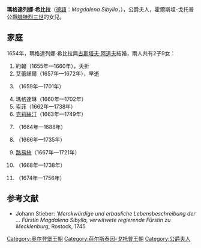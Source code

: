 {{Expand language|1=en|time=2021-01-09T16:33:57+00:00}}
{{No footnotes|time=2021-01-09T16:33:57+00:00}}
{{Infobox noble
| name        = 瑪格達列娜·希比拉
| title       = 梅克倫堡-居斯特羅公爵夫人
| image       = Magdalena Sibylla, 1631-1719, prinsessa av Holstein-Gottorp (Juriaen Ovens) - Nationalmuseum - 15955.tif
| birth_date  = 1631年
| birth_place = [[戈托爾夫城堡|戈托爾夫城堡]]
| death_date  = 1719年
| death_place = [[居斯特羅|居斯特羅]]
| noble family= [[霍爾斯坦-戈托普王朝|霍爾斯坦-戈托普王朝]]
| father      = [[腓特烈三世_(霍爾斯坦-戈托普)|霍爾斯坦-戈托普公爵腓特烈三世]]
| mother      = [[薩克森的瑪麗亞·伊莉莎白|薩克森的瑪麗亞·伊莉莎白]]
}}
'''瑪格達列娜·希比拉'''（[[德語|德語]]：''Magdalena Sibylla''，{{bd|1631年||1719年}}），{{le|梅克倫堡-居斯特羅|Mecklenburg-Güstrow}}公爵夫人，霍爾斯坦-戈托普公爵[[腓特烈三世_(霍爾斯坦-戈托普)|腓特烈三世]]的女兒。

== 家庭 ==
1654年，瑪格達列娜·希比拉與[[古斯塔夫·阿道夫_(梅克倫堡-居斯特羅)|古斯塔夫·阿道夫]]結婚，兩人共有2子9女：
# 約翰（1655年—1660年），夭折
# 艾蕾諾爾（1657年—1672年），早逝
# {{link-fr|梅克倫堡-居斯特羅的瑪麗|Marie de Mecklembourg-Güstrow|瑪麗}}（1659年—1701年）
# 瑪格達琳（1660年—1702年）
# 索菲（1662年—1738年）
# [[梅克倫堡-居斯特羅的克莉絲汀|克莉絲汀]]（1663年—1749年）
# {{le|梅克倫堡-居斯特羅的卡爾|Charles of Mecklenburg-Güstrow|卡爾}}（1664年—1688年）
# {{le|梅克倫堡-居斯特羅的海德薇希|Hedwig of Mecklenburg-Güstrow|海德薇希}}（1666年—1735年）
# [[梅克倫堡-居斯特羅的路易絲|路易絲]]（1667年—1721年）
# {{le|梅克倫堡-居斯特羅的伊莉莎白|Elisabeth of Mecklenburg-Güstrow|伊莉莎白}}（1668年—1738年）
# {{link-de|梅克倫堡-居斯特羅的奧古斯塔|Auguste zu Mecklenburg|奧古斯塔}}（1674年—1756年）

== 参考文献 ==
* Johann Stieber: '''Merckwürdige und erbauliche Lebensbeschreibung der … Fürstin Magdalena Sibylla, verwitwete regierende Fürstin zu Mecklenburg'', Rostock, 1745

{{Authority control}}

{{DEFAULTSORT:Magdalene Sibylle of Holstein-Gottorp}}
[[Category:奥尔登堡王朝|Category:奥尔登堡王朝]]
[[Category:荷尔斯泰因-戈托普王朝|Category:荷尔斯泰因-戈托普王朝]]
[[Category:公爵夫人|Category:公爵夫人]]